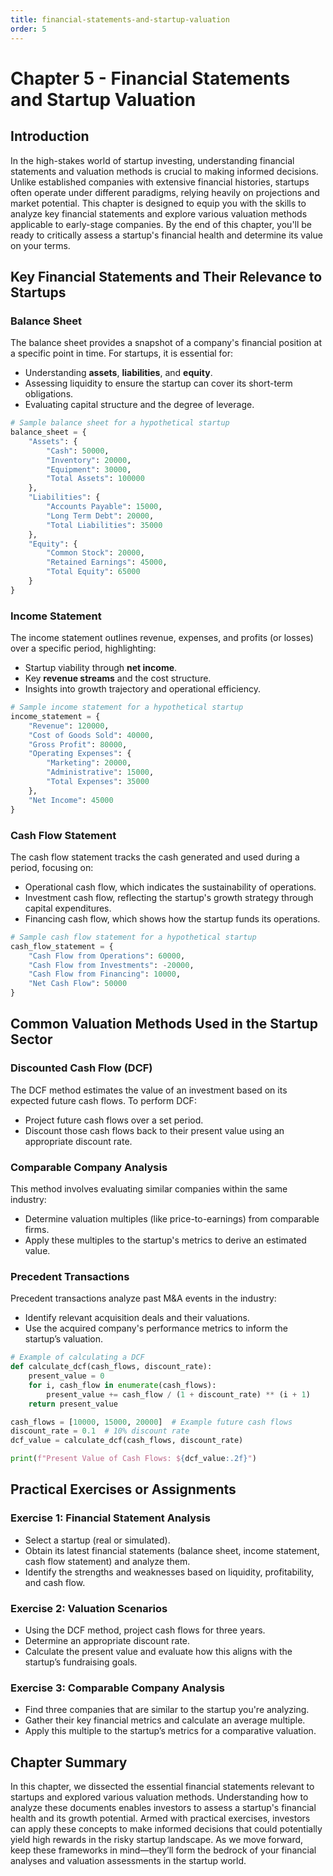 ```yaml
---
title: financial-statements-and-startup-valuation
order: 5
---
```


# Chapter 5 - Financial Statements and Startup Valuation

## Introduction
In the high-stakes world of startup investing, understanding financial statements and valuation methods is crucial to making informed decisions. Unlike established companies with extensive financial histories, startups often operate under different paradigms, relying heavily on projections and market potential. This chapter is designed to equip you with the skills to analyze key financial statements and explore various valuation methods applicable to early-stage companies. By the end of this chapter, you'll be ready to critically assess a startup's financial health and determine its value on your terms.

## Key Financial Statements and Their Relevance to Startups

### Balance Sheet
The balance sheet provides a snapshot of a company's financial position at a specific point in time. For startups, it is essential for:
- Understanding **assets**, **liabilities**, and **equity**.
- Assessing liquidity to ensure the startup can cover its short-term obligations.
- Evaluating capital structure and the degree of leverage.

```python
# Sample balance sheet for a hypothetical startup
balance_sheet = {
    "Assets": {
        "Cash": 50000,
        "Inventory": 20000,
        "Equipment": 30000,
        "Total Assets": 100000
    },
    "Liabilities": {
        "Accounts Payable": 15000,
        "Long Term Debt": 20000,
        "Total Liabilities": 35000
    },
    "Equity": {
        "Common Stock": 20000,
        "Retained Earnings": 45000,
        "Total Equity": 65000
    }
}
```

### Income Statement
The income statement outlines revenue, expenses, and profits (or losses) over a specific period, highlighting:
- Startup viability through **net income**.
- Key **revenue streams** and the cost structure.
- Insights into growth trajectory and operational efficiency.

```python
# Sample income statement for a hypothetical startup
income_statement = {
    "Revenue": 120000,
    "Cost of Goods Sold": 40000,
    "Gross Profit": 80000,
    "Operating Expenses": {
        "Marketing": 20000,
        "Administrative": 15000,
        "Total Expenses": 35000
    },
    "Net Income": 45000
}
```

### Cash Flow Statement
The cash flow statement tracks the cash generated and used during a period, focusing on:
- Operational cash flow, which indicates the sustainability of operations.
- Investment cash flow, reflecting the startup's growth strategy through capital expenditures.
- Financing cash flow, which shows how the startup funds its operations.

```python
# Sample cash flow statement for a hypothetical startup
cash_flow_statement = {
    "Cash Flow from Operations": 60000,
    "Cash Flow from Investments": -20000,
    "Cash Flow from Financing": 10000,
    "Net Cash Flow": 50000
}
```

## Common Valuation Methods Used in the Startup Sector

### Discounted Cash Flow (DCF)
The DCF method estimates the value of an investment based on its expected future cash flows. To perform DCF:
- Project future cash flows over a set period.
- Discount those cash flows back to their present value using an appropriate discount rate.

### Comparable Company Analysis
This method involves evaluating similar companies within the same industry:
- Determine valuation multiples (like price-to-earnings) from comparable firms.
- Apply these multiples to the startup's metrics to derive an estimated value.

### Precedent Transactions
Precedent transactions analyze past M&A events in the industry:
- Identify relevant acquisition deals and their valuations.
- Use the acquired company's performance metrics to inform the startup’s valuation.

```python
# Example of calculating a DCF
def calculate_dcf(cash_flows, discount_rate):
    present_value = 0
    for i, cash_flow in enumerate(cash_flows):
        present_value += cash_flow / (1 + discount_rate) ** (i + 1)
    return present_value

cash_flows = [10000, 15000, 20000]  # Example future cash flows
discount_rate = 0.1  # 10% discount rate
dcf_value = calculate_dcf(cash_flows, discount_rate)

print(f"Present Value of Cash Flows: ${dcf_value:.2f}")
```

## Practical Exercises or Assignments

### Exercise 1: Financial Statement Analysis
- Select a startup (real or simulated).
- Obtain its latest financial statements (balance sheet, income statement, cash flow statement) and analyze them.
- Identify the strengths and weaknesses based on liquidity, profitability, and cash flow.

### Exercise 2: Valuation Scenarios
- Using the DCF method, project cash flows for three years.
- Determine an appropriate discount rate.
- Calculate the present value and evaluate how this aligns with the startup’s fundraising goals.

### Exercise 3: Comparable Company Analysis
- Find three companies that are similar to the startup you're analyzing.
- Gather their key financial metrics and calculate an average multiple.
- Apply this multiple to the startup’s metrics for a comparative valuation.

## Chapter Summary
In this chapter, we dissected the essential financial statements relevant to startups and explored various valuation methods. Understanding how to analyze these documents enables investors to assess a startup's financial health and its growth potential. Armed with practical exercises, investors can apply these concepts to make informed decisions that could potentially yield high rewards in the risky startup landscape. As we move forward, keep these frameworks in mind—they’ll form the bedrock of your financial analyses and valuation assessments in the startup world.
